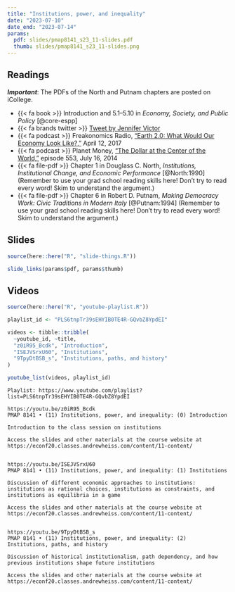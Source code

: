 ```yaml
---
title: "Institutions, power, and inequality"
date: "2023-07-10"
date_end: "2023-07-14"
params:
  pdf: slides/pmap8141_s23_11-slides.pdf
  thumb: slides/pmap8141_s23_11-slides.png
---
```


## Readings

***Important***: The PDFs of the North and Putnam chapters are posted on iCollege.

- {{< fa book >}} Introduction and 5.1–5.10 in *Economy, Society, and Public Policy* [@core-espp]
- {{< fa brands twitter >}} [Tweet by Jennifer Victor](https://twitter.com/jennifernvictor/status/1042181507480203264)
- {{< fa podcast >}} Freakonomics Radio, ["Earth 2.0: What Would Our Economy Look Like?,"](http://freakonomics.com/podcast/earth-2-0-economics-edition-part-1/) April 12, 2017
- {{< fa podcast >}} Planet Money, ["The Dollar at the Center of the World,"](https://www.npr.org/sections/money/2014/07/16/331743569/episode-552-the-dollar-at-the-center-of-the-world) episode 553, July 16, 2014
- {{< fa file-pdf >}} Chapter 1 in Douglass C. North, *Institutions, Institutional Change, and Economic Performance* [@North:1990] (Remember to use your grad school reading skills here! Don't try to read every word! Skim to understand the argument.)
- {{< fa file-pdf >}} Chapter 6 in Robert D. Putnam, *Making Democracy Work: Civic Traditions in Modern Italy* [@Putnam:1994] (Remember to use your grad school reading skills here! Don't try to read every word! Skim to understand the argument.)


## Slides

```r
source(here::here("R", "slide-things.R"))

slide_links(params$pdf, params$thumb)
```


## Videos

```r
source(here::here("R", "youtube-playlist.R"))

playlist_id <- "PLS6tnpTr39sEHYIB0TE4R-GQvbZ8YpdEI"

videos <- tibble::tribble(
  ~youtube_id, ~title,
  "z0iR95_Bcdk", "Introduction",
  "ISEJVSrxU60", "Institutions",
  "9TpyDtBSB_s", "Institutions, paths, and history"
)

youtube_list(videos, playlist_id)
```


```cat
Playlist: https://www.youtube.com/playlist?list=PLS6tnpTr39sEHYIB0TE4R-GQvbZ8YpdEI

https://youtu.be/z0iR95_Bcdk
PMAP 8141 • (11) Institutions, power, and inequality: (0) Introduction

Introduction to the class session on institutions

Access the slides and other materials at the course website at https://econf20.classes.andrewheiss.com/content/11-content/


https://youtu.be/ISEJVSrxU60
PMAP 8141 • (11) Institutions, power, and inequality: (1) Institutions

Discussion of different economic approaches to institutions: institutions as rational choices, institutions as constraints, and institutions as equilibria in a game

Access the slides and other materials at the course website at https://econf20.classes.andrewheiss.com/content/11-content/


https://youtu.be/9TpyDtBSB_s
PMAP 8141 • (11) Institutions, power, and inequality: (2) Institutions, paths, and history

Discussion of historical institutionalism, path dependency, and how previous institutions shape future institutions

Access the slides and other materials at the course website at https://econf20.classes.andrewheiss.com/content/11-content/
```
